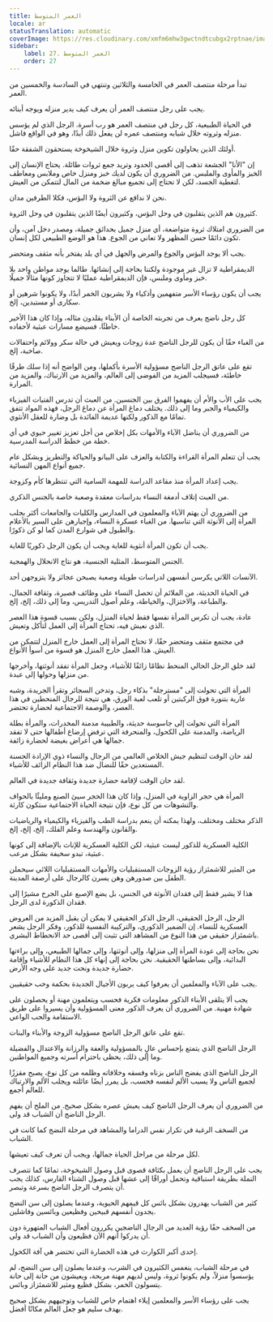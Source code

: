 ```yaml
---
title: العمر المتوسط
locale: ar
statusTranslation: automatic
coverImage: https://res.cloudinary.com/xmfm6mhw3gwctndtcubgx2rptnae/image/upload/v1740337243/small_cover_educacion_fundamental_a051170f1c.webp
sidebar:
    label: 27. العمر المتوسط
    order: 27
---
```

تبدأ مرحلة منتصف العمر في الخامسة والثلاثين وتنتهي في السادسة والخمسين من العمر.

يجب على رجل منتصف العمر أن يعرف كيف يدير منزله ويوجه أبنائه.

في الحياة الطبيعية، كل رجل في منتصف العمر هو رب أسرة. الرجل الذي لم يؤسس منزله وثروته خلال شبابه ومنتصف عمره لن يفعل ذلك أبدًا، وهو في الواقع فاشل.

أولئك الذين يحاولون تكوين منزل وثروة خلال الشيخوخة يستحقون الشفقة حقًا.

إن "الأنا" الجشعة تذهب إلى أقصى الحدود وتريد جمع ثروات طائلة. يحتاج الإنسان إلى الخبز والمأوى والملبس. من الضروري أن يكون لديك خبز ومنزل خاص وملابس ومعاطف لتغطية الجسد، لكن لا تحتاج إلى تجميع مبالغ ضخمة من المال لتتمكن من العيش.

نحن لا ندافع عن الثروة ولا البؤس، فكلا الطرفين مدان.

كثيرون هم الذين يتقلبون في وحل البؤس، وكثيرون أيضًا الذين يتقلبون في وحل الثروة.

من الضروري امتلاك ثروة متواضعة، أي منزل جميل بحدائق جميلة، ومصدر دخل آمن، وأن تكون دائمًا حسن المظهر ولا تعاني من الجوع. هذا هو الوضع الطبيعي لكل إنسان.

يجب ألا يوجد البؤس والجوع والمرض والجهل في أي بلد يفتخر بأنه مثقف ومتحضر.

الديمقراطية لا تزال غير موجودة ولكننا بحاجة إلى إنشائها. طالما يوجد مواطن واحد بلا خبز ومأوى وملبس، فإن الديمقراطية عمليًا لا تتجاوز كونها مثالًا جميلًا.

يجب أن يكون رؤساء الأسر متفهمين وأذكياء ولا يشربون الخمر أبدًا، ولا يكونوا شرهين أو سكارى أو مستبدين، إلخ.

كل رجل ناضج يعرف من تجربته الخاصة أن الأبناء يقلدون مثاله، وإذا كان هذا الأخير خاطئًا، فسيضع مسارات عبثية لأحفاده.

من الغباء حقًا أن يكون للرجل الناضج عدة زوجات ويعيش في حالة سكر وولائم واحتفالات صاخبة، إلخ.

تقع على عاتق الرجل الناضج مسؤولية الأسرة بأكملها، ومن الواضح أنه إذا سلك طرقًا خاطئة، فسيجلب المزيد من الفوضى إلى العالم، والمزيد من الارتباك، والمزيد من المرارة.

يجب على الأب والأم أن يفهموا الفرق بين الجنسين. من العبث أن تدرس الفتيات الفيزياء والكيمياء والجبر وما إلى ذلك. يختلف دماغ المرأة عن دماغ الرجل، فهذه المواد تتفق تمامًا مع الذكور ولكنها عديمة الفائدة بل وضارة للعقل الأنثوي.

من الضروري أن يناضل الآباء والأمهات بكل إخلاص من أجل تعزيز تغيير حيوي في أي خطة من خطط الدراسة المدرسية.

يجب أن تتعلم المرأة القراءة والكتابة والعزف على البيانو والحياكة والتطريز وبشكل عام جميع أنواع المهن النسائية.

يجب إعداد المرأة منذ مقاعد الدراسة للمهمة السامية التي تنتظرها كأم وكزوجة.

من العبث إتلاف أدمغة النساء بدراسات معقدة وصعبة خاصة بالجنس الذكري.

من الضروري أن يهتم الآباء والمعلمون في المدارس والكليات والجامعات أكثر بجلب المرأة إلى الأنوثة التي تناسبها. من الغباء عسكرة النساء، وإجبارهن على السير بالأعلام والطبول في شوارع المدن كما لو كن ذكورًا.

يجب أن تكون المرأة أنثوية للغاية ويجب أن يكون الرجل ذكوريًا للغاية.

الجنس المتوسط، المثلية الجنسية، هو نتاج الانحلال والهمجية.

الآنسات اللاتي يكرسن أنفسهن لدراسات طويلة وصعبة يصبحن عجائز ولا يتزوجهن أحد.

في الحياة الحديثة، من الملائم أن تحصل النساء على وظائف قصيرة، وثقافة الجمال، والطباعة، والاختزال، والخياطة، وعلم أصول التدريس، وما إلى ذلك، إلخ، إلخ.

عادة، يجب أن تكرس المرأة نفسها فقط لحياة المنزل، ولكن بسبب قسوة هذا العصر الذي نعيش فيه، تحتاج المرأة إلى العمل لتأكل وتعيش.

في مجتمع مثقف ومتحضر حقًا، لا تحتاج المرأة إلى العمل خارج المنزل لتتمكن من العيش. هذا العمل خارج المنزل هو قسوة من أسوأ الأنواع.

لقد خلق الرجل الحالي المنحط نظامًا زائفًا للأشياء، وجعل المرأة تفقد أنوثتها، وأخرجها من منزلها وحولها إلى عبدة.

المرأة التي تحولت إلى "مسترجلة" بذكاء رجل، وتدخن السجائر وتقرأ الجريدة، وشبه عارية بتنورة فوق الركبتين أو تلعب لعبة الورق، هي نتيجة للرجال المنحطين في هذا العصر، والوصمة الاجتماعية لحضارة تحتضر.

المرأة التي تحولت إلى جاسوسة حديثة، والطبيبة مدمنة المخدرات، والمرأة بطلة الرياضة، والمدمنة على الكحول، والمنحرفة التي ترفض إرضاع أطفالها حتى لا تفقد جمالها هي أعراض بغيضة لحضارة زائفة.

لقد حان الوقت لتنظيم جيش الخلاص العالمي من الرجال والنساء ذوي الإرادة الحسنة المستعدين حقًا للنضال ضد هذا النظام الزائف للأشياء.

لقد حان الوقت لإقامة حضارة جديدة وثقافة جديدة في العالم.

المرأة هي حجر الزاوية في المنزل، وإذا كان هذا الحجر سيئ الصنع ومليئًا بالحواف والتشوهات من كل نوع، فإن نتيجة الحياة الاجتماعية ستكون كارثة.

الذكر مختلف ومختلف، ولهذا يمكنه أن ينعم بدراسة الطب والفيزياء والكيمياء والرياضيات والقانون والهندسة وعلم الفلك، إلخ، إلخ، إلخ.

الكلية العسكرية للذكور ليست عبثية، لكن الكلية العسكرية للإناث بالإضافة إلى كونها عبثية، تبدو سخيفة بشكل مرعب.

من المثير للاشمئزاز رؤية الزوجات المستقبليات والأمهات المستقبليات اللائي سيحملن الطفل بين صدورهن وهن يسرن كالرجال على أرصفة المدينة.

هذا لا يشير فقط إلى فقدان الأنوثة في الجنس، بل يضع الإصبع على الجرح مشيرًا إلى فقدان الذكورة لدى الرجل.

الرجل، الرجل الحقيقي، الرجل الذكر الحقيقي لا يمكن أن يقبل المزيد من العروض العسكرية للنساء. إن الضمير الذكوري، والتركيبة النفسية للذكور، وفكر الرجل يشعر باشمئزاز حقيقي من هذا النوع من المشاهد التي تثبت إلى أقصى حد الانحطاط البشري.

نحن بحاجة إلى عودة المرأة إلى منزلها، وإلى أنوثتها، وإلى جمالها الطبيعي، وإلى براءتها البدائية، وإلى بساطتها الحقيقية. نحن بحاجة إلى إنهاء كل هذا النظام للأشياء وإقامة حضارة جديدة ونحت جديد على وجه الأرض.

يجب على الآباء والمعلمين أن يعرفوا كيف يربون الأجيال الجديدة بحكمة وحب حقيقيين.

يجب ألا يتلقى الأبناء الذكور معلومات فكرية فحسب ويتعلمون مهنة أو يحصلون على شهادة مهنية. من الضروري أن يعرف الذكور معنى المسؤولية وأن يسيروا على طريق الاستقامة والحب الواعي.

تقع على عاتق الرجل الناضج مسؤولية الزوجة والأبناء والبنات.

الرجل الناضج الذي يتمتع بإحساس عالٍ بالمسؤولية والعفة والرزانة والاعتدال والفضيلة وما إلى ذلك، يحظى باحترام أسرته وجميع المواطنين.

الرجل الناضج الذي يفضح الناس بزناه وفسقه وخلافاته وظلمه من كل نوع، يصبح مقززًا لجميع الناس ولا يسبب الألم لنفسه فحسب، بل يمرر أيضًا عائلته ويجلب الألم والارتباك للعالم أجمع.

من الضروري أن يعرف الرجل الناضج كيف يعيش عصره بشكل صحيح. من الملح أن يفهم الرجل الناضج أن الشباب قد ولى.

من السخف الرغبة في تكرار نفس الدراما والمشاهد في مرحلة النضج كما كانت في الشباب.

لكل مرحلة من مراحل الحياة جمالها، ويجب أن تعرف كيف تعيشها.

يجب على الرجل الناضج أن يعمل بكثافة قصوى قبل وصول الشيخوخة، تمامًا كما تتصرف النملة بطريقة استباقية وتحمل أوراقًا إلى عشها قبل وصول الشتاء القارس، كذلك يجب أن يتصرف الرجل الناضج بسرعة وتبصر.

كثير من الشباب يهدرون بشكل بائس كل قيمهم الحيوية، وعندما يصلون إلى سن النضج يجدون أنفسهم قبيحين وفظيعين وبائسين وفاشلين.

من السخف حقًا رؤية العديد من الرجال الناضجين يكررون أفعال الشباب المتهورة دون أن يدركوا أنهم الآن فظيعون وأن الشباب قد ولى.

إحدى أكبر الكوارث في هذه الحضارة التي تحتضر هي آفة الكحول.

في مرحلة الشباب، ينغمس الكثيرون في الشرب، وعندما يصلون إلى سن النضج، لم يؤسسوا منزلاً، ولم يكونوا ثروة، وليس لديهم مهنة مربحة، ويعيشون من حانة إلى حانة يتسولون الخمر، بشكل فظيع ومثير للاشمئزاز وبائس.

يجب على رؤساء الأسر والمعلمين إيلاء اهتمام خاص للشباب وتوجيههم بشكل صحيح بهدف سليم هو جعل العالم مكانًا أفضل.

